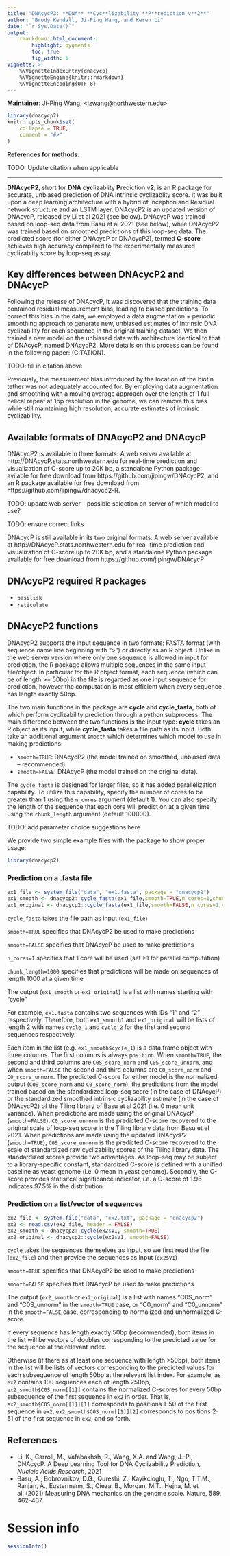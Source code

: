 ```yaml
---
title: "DNAcycP2: **DNA** **Cyc**lizability **P**rediction v**2**"
author: "Brody Kendall, Ji-Ping Wang, and Keren Li"
date: "`r Sys.Date()`"
output: 
    rmarkdown::html_document:
        highlight: pygments
        toc: true
        fig_width: 5
vignette: >
    %\VignetteIndexEntry{dnacycp}
    %\VignetteEngine{knitr::rmarkdown}
    %\VignetteEncoding{UTF-8}
---
```


**Maintainer**: Ji-Ping Wang, <<jzwang@northwestern.edu>>


```r
library(dnacycp2)
knitr::opts_chunk$set(
    collapse = TRUE,
    comment = "#>"
)
```


**References for methods**:

TODO: Update citation when applicable

****************************

**DNAcycP2**, short for **DNA** **cyc**lizablity **P**rediction v**2**, is an R package for accurate, unbiased prediction of DNA intrinsic cyclizablity score. It was built upon a deep learning architecture with a hybrid of Inception and Residual network structure and an LSTM layer. DNAcycP2 is an updated version of DNAcycP, released by Li et al 2021 (see below). DNAcycP was trained based on loop-seq data from Basu et al 2021 (see below), while DNAcycP2 was trained based on smoothed predictions of this loop-seq data. The predicted score (for either DNAcycP or DNAcycP2), termed **C-score** achieves high accuracy compared to the experimentally measured cyclizablity score by loop-seq assay.

## Key differences between DNAcycP2 and DNAcycP

Following the release of DNAcycP, it was discovered that the training data contained residual measurement bias, leading to biased predictions. To correct this bias in the data, we employed a data augmentation + periodic smoothing approach to generate new, unbiased estimates of intrinsic DNA cyclizability for each sequence in the original training dataset. We then trained a new model on the unbiased data with architecture identical to that of DNAcycP, named DNAcycP2. More details on this process can be found in the following paper: (CITATION).

TODO: fill in citation above

Previously, the measurement bias introduced by the location of the biotin tether was not adequately accounted for. By employing data augmentation and smoothing with a moving average approach over the length of 1 full helical repeat at 1bp resolution in the genome, we can remove this bias while still maintaining high resolution, accurate estimates of intrinsic cyclizability.

## Available formats of DNAcycP2 and DNAcycP

DNAcycP2 is available in three formats: A web server available at http://DNAcycP.stats.northwestern.edu for real-time prediction and visualization of C-score up to 20K bp, a standalone Python package avilable for free download from https://github.com/jipingw/DNAcycP2, and an R package available for free download from https://github.com/jipingw/dnacycp2-R.

TODO: update web server - possible selection on server of which model to use?

TODO: ensure correct links

DNAcycP is still available in its two original formats: A web server available at http://DNAcycP.stats.northwestern.edu for real-time prediction and visualization of C-score up to 20K bp, and a standalone Python package available for free download from https://github.com/jipingw/DNAcycP

## DNAcycP2 required R packages

* `basilisk`
* `reticulate`

## DNAcycP2 functions

DNAcycP2 supports the input sequence in two formats: FASTA format (with sequence name line beginning with “>”) or directly as an R object. Unlike in the web server version where only one sequence is allowed in input for prediction, the R package allows multiple sequences in the same input file/object. In particular for the R object format, each sequence (which can be of length >= 50bp) in the file is regarded as one input sequence for prediction, however the computation is most efficient when every sequence has length exactly 50bp.

The two main functions in the package are **cycle** and **cycle_fasta**, both of which perform cyclizability prediction through a python subprocess. The main difference between the two functions is the input type: **cycle** takes an R object as its input, while **cycle_fasta** takes a file path as its input. Both take an additional argument `smooth` which determines which model to use in making predictions:

* `smooth=TRUE`: DNAcycP2 (the model trained on smoothed, unbiased data -- recommended) 
* `smooth=FALSE`: DNAcycP (the model trained on the original data).

The `cycle_fasta` is designed for larger files, so it has added parallelization capability. To utilize this capability, specify the number of cores to be greater than 1 using the `n_cores` argument (default 1). You can also specify the length of the sequence that each core will predict on at a given time using the `chunk_length` argument (default 100000).

TODO: add parameter choice suggestions here

We provide two simple example files with the package to show proper usage:

```r
library(dnacycp2)
```


### Prediction on a .fasta file

```r
ex1_file <- system.file("data", "ex1.fasta", package = "dnacycp2")
ex1_smooth <- dnacycp2::cycle_fasta(ex1_file,smooth=TRUE,n_cores=1,chunk_length=1000)
ex1_original <- dnacycp2::cycle_fasta(ex1_file,smooth=FALSE,n_cores=1,chunk_length=1000)
```

`cycle_fasta` takes the file path as input (`ex1_file`)

`smooth=TRUE` specifies that DNAcycP2 be used to make predictions

`smooth=FALSE` specifies that DNAcycP be used to make predictions

`n_cores=1` specifies that 1 core will be used (set >1 for parallel computation)

`chunk_length=1000` specifies that predictions will be made on sequences of length 1000 at a given time

The output (`ex1_smooth` or `ex1_original`) is a list with names starting with "cycle"

For example, `ex1.fasta` contains two sequences with IDs "1" and "2" respectively.
Therefore, both `ex1_smooth1` and `ex1_original` will be lists of length 2 with names `cycle_1` and `cycle_2` for the first and second sequences respectively.

Each item in the list (e.g. `ex1_smooth$cycle_1`) is a data.frame object with three columns. The first columns is always `position`. When `smooth=TRUE`, the second and third columns are `C0S_score_norm` and `C0S_score_unnorm`, and when `smooth=FALSE` the second and third columns are `C0_score_norm` and `C0_score_unnorm`. The predicted C-score for either model is the normalized output (`C0S_score_norm` and `C0_score_norm`), the predictions from the model trained based on the standardized loop-seq score (in the case of DNAcycP) or the standardized smoothed intrinsic cyclizability estimate (in the case of DNAcycP2) of the Tiling library of Basu et al 2021 (i.e. 0 mean unit variance). When predictions are made using the original DNAcycP (`smooth=FALSE`), `C0_score_unnorm` is the predicted C-score recovered to the original scale of loop-seq score in the Tiling library data from Basu et el 2021. When predictions are made using the updated DNAcycP2 (`smooth=TRUE`), `C0S_score_unnorm` is the predicted C-score recovered to the scale of standardized raw cyclizability scores of the Tiling library data. The standardized scores provide two advantages. As loop-seq may be subject to a library-specific constant, standardized C-score is defined with a unified baseline as yeast genome (i.e. 0 mean in yeast genome). Secondly, the C-score provides statisitcal significance indicator, i.e. a C-score of 1.96 indicates 97.5% in the distribution.

### Prediction on a list/vector of sequences


```r
ex2_file <- system.file("data", "ex2.txt", package = "dnacycp2")
ex2 <- read.csv(ex2_file, header = FALSE)
ex2_smooth <- dnacycp2::cycle(ex2$V1, smooth=TRUE)
ex2_original <- dnacycp2::cycle(ex2$V1, smooth=FALSE)
```

`cycle` takes the sequences themselves as input, so we first read the file (`ex2_file`) and then provide the sequences as input (`ex2$V1`)

`smooth=TRUE` specifies that DNAcycP2 be used to make predictions

`smooth=FALSE` specifies that DNAcycP be used to make predictions

The output (`ex2_smooth` or `ex2_original`) is a list with names "C0S_norm" and "C0S_unnorm" in the `smooth=TRUE` case, or "C0_norm" and "C0_unnorm" in the `smooth=FALSE` case, corresponding to normalized and unnormalized C-score.

If every sequence has length exactly 50bp (recommended), both items in the list will be vectors of doubles corresponding to the predicted value for the sequence at the relevant index.

Otherwise (if there as at least one sequence with length >50bp), both items in the list will be lists of vectors corresponding to the predicted values for each subsequence of length 50bp at the relevant list index. For example, as `ex2` contains 100 sequences each of length 250bp, `ex2_smooth$C0S_norm[[1]]` contains the normalized C-scores for every 50bp subsequence of the first sequence in `ex2` in order. That is, `ex2_smooth$C0S_norm[[1]][1]` corresponds to positions 1-50 of the first sequence in `ex2`, `ex2_smooth$C0S_norm[[1]][2]` corresponds to positions 2-51 of the first sequence in `ex2`, and so forth.

## References

* Li, K., Carroll, M., Vafabakhsh, R., Wang, X.A. and Wang, J.-P., DNAcycP: A Deep Learning Tool for DNA Cyclizability Prediction, *Nucleic Acids Research*, 2021
* Basu, A., Bobrovnikov, D.G., Qureshi, Z., Kayikcioglu, T., Ngo, T.T.M., Ranjan, A., Eustermann, S., Cieza, B., Morgan, M.T., Hejna, M. et al. (2021) Measuring DNA mechanics on the genome scale. Nature, 589, 462-467.

# Session info

```r
sessionInfo()
```